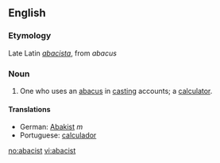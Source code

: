 ==English==

===Etymology===
Late Latin ''[[abacista]]'', from ''abacus''

===Noun===
{{en-noun}}

#One who uses an [[abacus]] in [[casting]] accounts; a [[calculator]].

====Translations====
* German: [[Abakist]] ''m''
* Portuguese: [[calculador]]

[[no:abacist]]
[[vi:abacist]]